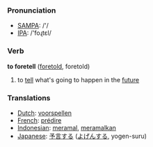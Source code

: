 === Pronunciation ===
*[[w:SAMPA|SAMPA]]: /'/
*[[w:IPA|IPA]]: /'foɻtεl/

=== Verb ===

'''to foretell''' ([[foretold]], foretold)

# to [[tell]] what's going to happen in the [[future]]

=== Translations ===
*[[Dutch]]: [[voorspellen]]
*[[French]]: [[prédire]]
*[[Indonesian]]: [[ramal|meramal]], [[ramal|meramalkan]]
*[[Japanese]]: [[予言]]する ([[よげん]]する, yogen-suru)